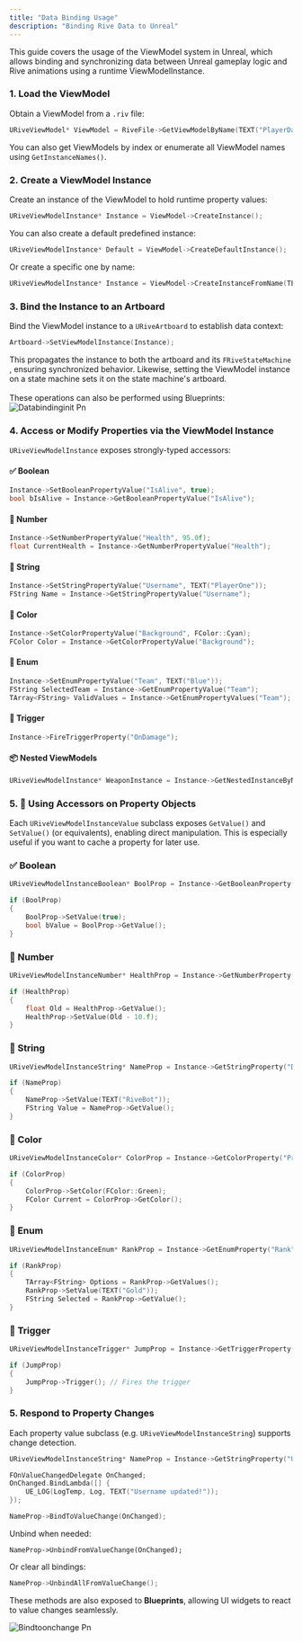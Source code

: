 ```yaml
---
title: "Data Binding Usage"
description: "Binding Rive Data to Unreal"
---
```


This guide covers the usage of the ViewModel system in Unreal, which allows binding and synchronizing data between Unreal gameplay logic and Rive animations using a runtime ViewModelInstance.

### 1. **Load the ViewModel**

Obtain a ViewModel from a `.riv` file:

```cpp
URiveViewModel* ViewModel = RiveFile->GetViewModelByName(TEXT("PlayerData"));
```

You can also get ViewModels by index or enumerate all ViewModel names using `GetInstanceNames()`.

### 2. **Create a ViewModel Instance**

Create an instance of the ViewModel to hold runtime property values:

```cpp
URiveViewModelInstance* Instance = ViewModel->CreateInstance();
```

You can also create a default predefined instance:

```cpp
URiveViewModelInstance* Default = ViewModel->CreateDefaultInstance();
```

Or create a specific one by name:

```cpp
URiveViewModelInstance* Instance = ViewModel->CreateInstanceFromName(TEXT("MyInstance"));
```

### 3. **Bind the Instance to an Artboard**

Bind the ViewModel instance to a `URiveArtboard` to establish data context:

```cpp
Artboard->SetViewModelInstance(Instance);
```

This propagates the instance to both the artboard and its `FRiveStateMachine` , ensuring synchronized behavior. Likewise, setting the ViewModel instance on a state machine sets it on the state machine's artboard.\
\
These operations can also be performed using Blueprints:\
![Databindinginit Pn](/images/unreal/databindinginit.png)

### 4. **Access or Modify Properties via the ViewModel Instance**

`URiveViewModelInstance`  exposes strongly-typed accessors:

#### ✅ Boolean

```cpp
Instance->SetBooleanPropertyValue("IsAlive", true);
bool bIsAlive = Instance->GetBooleanPropertyValue("IsAlive");
```

#### 🔢 Number

```cpp
Instance->SetNumberPropertyValue("Health", 95.0f);
float CurrentHealth = Instance->GetNumberPropertyValue("Health");
```

#### 📝 String

```cpp
Instance->SetStringPropertyValue("Username", TEXT("PlayerOne"));
FString Name = Instance->GetStringPropertyValue("Username");
```

#### 🎨 Color

```cpp
Instance->SetColorPropertyValue("Background", FColor::Cyan);
FColor Color = Instance->GetColorPropertyValue("Background");
```

#### 🧩 Enum

```cpp
Instance->SetEnumPropertyValue("Team", TEXT("Blue"));
FString SelectedTeam = Instance->GetEnumPropertyValue("Team");
TArray<FString> ValidValues = Instance->GetEnumPropertyValues("Team");
```

#### 🚀 Trigger

```cpp
Instance->FireTriggerProperty("OnDamage");
```

#### 📦 Nested ViewModels

```cpp
URiveViewModelInstance* WeaponInstance = Instance->GetNestedInstanceByName("Weapon");
```

### 5. 🧪 Using Accessors on Property Objects

Each `URiveViewModelInstanceValue` subclass exposes `GetValue()` and `SetValue()` (or equivalents), enabling direct manipulation. This is especially useful if you want to cache a property for later use.

### ✅ Boolean

```cpp
URiveViewModelInstanceBoolean* BoolProp = Instance->GetBooleanProperty("IsReady");

if (BoolProp)
{
    BoolProp->SetValue(true);
    bool bValue = BoolProp->GetValue();
}
```

### 🔢 Number

```cpp
URiveViewModelInstanceNumber* HealthProp = Instance->GetNumberProperty("Health");

if (HealthProp)
{
    float Old = HealthProp->GetValue();
    HealthProp->SetValue(Old - 10.f);
}
```

### 📝 String

```cpp
URiveViewModelInstanceString* NameProp = Instance->GetStringProperty("DisplayName");

if (NameProp)
{
    NameProp->SetValue(TEXT("RiveBot"));
    FString Value = NameProp->GetValue();
}
```

### 🎨 Color

```cpp
URiveViewModelInstanceColor* ColorProp = Instance->GetColorProperty("PrimaryColor");

if (ColorProp)
{
    ColorProp->SetColor(FColor::Green);
    FColor Current = ColorProp->GetColor();
}
```

### 🧩 Enum

```cpp
URiveViewModelInstanceEnum* RankProp = Instance->GetEnumProperty("Rank");

if (RankProp)
{
    TArray<FString> Options = RankProp->GetValues();
    RankProp->SetValue(TEXT("Gold"));
    FString Selected = RankProp->GetValue();
}
```

### 🚀 Trigger

```cpp
URiveViewModelInstanceTrigger* JumpProp = Instance->GetTriggerProperty("Jump");

if (JumpProp)
{
    JumpProp->Trigger(); // Fires the trigger
}
```

### **5. Respond to Property Changes**

Each property value subclass (e.g. `URiveViewModelInstanceString`) supports change detection.

```cpp
URiveViewModelInstanceString* NameProp = Instance->GetStringProperty("Username");

FOnValueChangedDelegate OnChanged;
OnChanged.BindLambda([] {
    UE_LOG(LogTemp, Log, TEXT("Username updated!"));
});

NameProp->BindToValueChange(OnChanged);
```

Unbind when needed:

```
NameProp->UnbindFromValueChange(OnChanged);
```

Or clear all bindings:

```cpp
NameProp->UnbindAllFromValueChange();
```

These methods are also exposed to **Blueprints**, allowing UI widgets to react to value changes seamlessly.

![Bindtoonchange Pn](/images/unreal/bindtoonchange.png)

### 